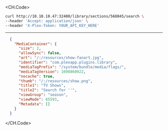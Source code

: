 
<CH.Code>
```bash Example Request
curl http://10.10.10.47:32400/library/sections/568045/search \
--header 'Accept: application/json' \
--header 'X-Plex-Token: YOUR_API_KEY_HERE'
```
---

```json Example Response
  {
    "MediaContainer": {
      "size": 2,
      "allowSync": false,
      "art": "/:/resources/show-fanart.jpg",
      "identifier": "com.plexapp.plugins.library",
      "mediaTagPrefix": "/system/bundle/media/flags/",
      "mediaTagVersion": 1698860922,
      "nocache": true,
      "thumb": "/:/resources/show.png",
      "title1": "TV Shows",
      "title2": "Search for ''",
      "viewGroup": "season",
      "viewMode": 65593,
      "Metadata": []
    }
  }
```
</CH.Code>
